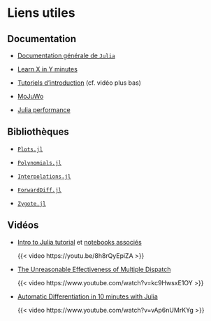 # Liens utiles

## Documentation

- [Documentation générale de `Julia`](https://docs.julialang.org/en/v1/)

- [Learn X in Y minutes](https://learnxinyminutes.com/docs/julia)

- [Tutoriels d'introduction](https://github.com/xorJane/Introduction_to_Julia_tutorials) (cf. vidéo plus bas)

- [MoJuWo](https://modernjuliaworkflows.org/)

- [Julia performance](https://gdalle.github.io/JuliaPerf-CERMICS/)

## Bibliothèques

- [`Plots.jl`](https://github.com/JuliaPlots/Plots.jl)

- [`Polynomials.jl`](https://github.com/JuliaMath/Polynomials.jl)

- [`Interpolations.jl`](https://github.com/JuliaMath/Interpolations.jl)

- [`ForwardDiff.jl`](https://github.com/JuliaDiff/ForwardDiff.jl)

- [`Zygote.jl`](https://github.com/FluxML/Zygote.jl)

## Vidéos

- [Intro to Julia tutorial](https://youtu.be/8h8rQyEpiZA) et [notebooks associés](https://github.com/xorJane/Introduction_to_Julia_tutorials)

  {{< video https://youtu.be/8h8rQyEpiZA >}}

- [The Unreasonable Effectiveness of Multiple Dispatch](https://www.youtube.com/watch?v=kc9HwsxE1OY)

  {{< video https://www.youtube.com/watch?v=kc9HwsxE1OY >}}

- [Automatic Differentiation in 10 minutes with Julia](https://www.youtube.com/watch?v=vAp6nUMrKYg)

  {{< video https://www.youtube.com/watch?v=vAp6nUMrKYg >}}
